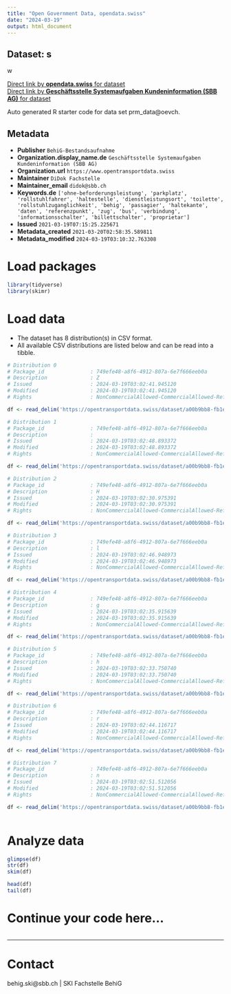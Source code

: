 ```yaml
---
title: "Open Government Data, opendata.swiss"
date: "2024-03-19"
output: html_document
---
```


## Dataset: s

w

[Direct link by **opendata.swiss** for dataset](https://opendata.swiss/de/dataset/bestandsaufnahme-behig)<br>
[Direct link by **Geschäftsstelle Systemaufgaben Kundeninformation (SBB AG)** for dataset](https://opentransportdata.swiss/dataset/prm_data)

Auto generated R starter code for data set prm_data@oevch.

## Metadata

- **Publisher** `BehiG-Bestandsaufnahme`
- **Organization.display_name.de** `Geschäftsstelle Systemaufgaben Kundeninformation (SBB AG)`
- **Organization.url** `https://www.opentransportdata.swiss`
- **Maintainer** `DiDok Fachstelle`
- **Maintainer_email** `didok@sbb.ch`
- **Keywords.de** `['ohne-beforderungsleistung', 'parkplatz', 'rollstuhlfahrer', 'haltestelle', 'dienstleistungsort', 'toilette', 'rollstuhlzuganglichkeit', 'behig', 'passagier', 'haltekante', 'daten', 'referenzpunkt', 'zug', 'bus', 'verbindung', 'informationsschalter', 'billettschalter', 'proprietar']`
- **Issued** `2021-03-19T07:15:25.225671`
- **Metadata_created** `2021-03-20T02:58:35.589811`
- **Metadata_modified** `2024-03-19T03:10:32.763308`


# Load packages

```r

library(tidyverse)
library(skimr)

```

# Load data

-   The dataset has 8 distribution(s) in CSV format.
-   All available CSV distributions are listed below and can be read into a tibble.

```r

# Distribution 0
# Package_id               : 749efe48-a8f6-4912-807a-6e7f666eeb0a
# Description              : Z
# Issued                   : 2024-03-19T03:02:41.945120
# Modified                 : 2024-03-19T03:02:41.945120
# Rights                   : NonCommercialAllowed-CommercialAllowed-ReferenceRequired

df <- read_delim('https://opentransportdata.swiss/dataset/a00b9bb8-fb1e-41a3-8280-343c4c0994ce/resource/47d8439e-599e-4b3a-8972-1211736de389/download/prm_platforms.csv')

# Distribution 1
# Package_id               : 749efe48-a8f6-4912-807a-6e7f666eeb0a
# Description              :  
# Issued                   : 2024-03-19T03:02:48.893372
# Modified                 : 2024-03-19T03:02:48.893372
# Rights                   : NonCommercialAllowed-CommercialAllowed-ReferenceRequired

df <- read_delim('https://opentransportdata.swiss/dataset/a00b9bb8-fb1e-41a3-8280-343c4c0994ce/resource/493557a2-8ff8-43c6-810a-4c582c052ac9/download/prm_ticket_counters.csv')

# Distribution 2
# Package_id               : 749efe48-a8f6-4912-807a-6e7f666eeb0a
# Description              : H
# Issued                   : 2024-03-19T03:02:30.975391
# Modified                 : 2024-03-19T03:02:30.975391
# Rights                   : NonCommercialAllowed-CommercialAllowed-ReferenceRequired

df <- read_delim('https://opentransportdata.swiss/dataset/a00b9bb8-fb1e-41a3-8280-343c4c0994ce/resource/d9d15c69-c527-42f9-af92-0b5686265612/download/prm_connections.csv')

# Distribution 3
# Package_id               : 749efe48-a8f6-4912-807a-6e7f666eeb0a
# Description              : l
# Issued                   : 2024-03-19T03:02:46.948973
# Modified                 : 2024-03-19T03:02:46.948973
# Rights                   : NonCommercialAllowed-CommercialAllowed-ReferenceRequired

df <- read_delim('https://opentransportdata.swiss/dataset/a00b9bb8-fb1e-41a3-8280-343c4c0994ce/resource/9d92c880-320d-4163-a081-b3a2de10384d/download/prm_stop_places.csv')

# Distribution 4
# Package_id               : 749efe48-a8f6-4912-807a-6e7f666eeb0a
# Description              : g
# Issued                   : 2024-03-19T03:02:35.915639
# Modified                 : 2024-03-19T03:02:35.915639
# Rights                   : NonCommercialAllowed-CommercialAllowed-ReferenceRequired

df <- read_delim('https://opentransportdata.swiss/dataset/a00b9bb8-fb1e-41a3-8280-343c4c0994ce/resource/410e5731-8e05-4424-a43c-b65963f284ca/download/prm_parking_lots.csv')

# Distribution 5
# Package_id               : 749efe48-a8f6-4912-807a-6e7f666eeb0a
# Description              : h
# Issued                   : 2024-03-19T03:02:33.750740
# Modified                 : 2024-03-19T03:02:33.750740
# Rights                   : NonCommercialAllowed-CommercialAllowed-ReferenceRequired

df <- read_delim('https://opentransportdata.swiss/dataset/a00b9bb8-fb1e-41a3-8280-343c4c0994ce/resource/6de20bf2-7fb2-47d5-8ee2-e2c30c25dfcf/download/prm_info_desks.csv')

# Distribution 6
# Package_id               : 749efe48-a8f6-4912-807a-6e7f666eeb0a
# Description              : r
# Issued                   : 2024-03-19T03:02:44.116717
# Modified                 : 2024-03-19T03:02:44.116717
# Rights                   : NonCommercialAllowed-CommercialAllowed-ReferenceRequired

df <- read_delim('https://opentransportdata.swiss/dataset/a00b9bb8-fb1e-41a3-8280-343c4c0994ce/resource/4be87958-0045-4b14-a1cf-28ba977bba2b/download/prm_reference_points.csv')

# Distribution 7
# Package_id               : 749efe48-a8f6-4912-807a-6e7f666eeb0a
# Description              : n
# Issued                   : 2024-03-19T03:02:51.512056
# Modified                 : 2024-03-19T03:02:51.512056
# Rights                   : NonCommercialAllowed-CommercialAllowed-ReferenceRequired

df <- read_delim('https://opentransportdata.swiss/dataset/a00b9bb8-fb1e-41a3-8280-343c4c0994ce/resource/094fa27b-ffa4-4417-8bdd-0ae2d6bc57c9/download/prm_toilets.csv')



```

# Analyze data

```r

glimpse(df)
str(df)
skim(df)

head(df)
tail(df)

```

# Continue your code here...

```r

```

------------------------------------------------------------------------

# Contact

behig.ski@sbb.ch | SKI Fachstelle BehiG
